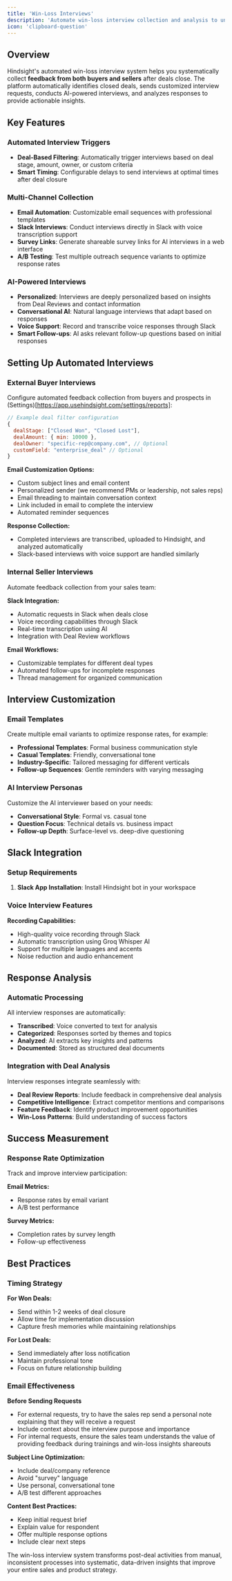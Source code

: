 ```yaml
---
title: 'Win-Loss Interviews'
description: 'Automate win-loss interview collection and analysis to understand why deals are won or lost'
icon: 'clipboard-question'
---
```


## Overview

Hindsight's automated win-loss interview system helps you systematically collect **feedback from both buyers and sellers** after deals close. The platform automatically identifies closed deals, sends customized interview requests, conducts AI-powered interviews, and analyzes responses to provide actionable insights.

## Key Features

### Automated Interview Triggers
- **Deal-Based Filtering**: Automatically trigger interviews based on deal stage, amount, owner, or custom criteria
- **Smart Timing**: Configurable delays to send interviews at optimal times after deal closure

### Multi-Channel Collection
- **Email Automation**: Customizable email sequences with professional templates
- **Slack Interviews**: Conduct interviews directly in Slack with voice transcription support
- **Survey Links**: Generate shareable survey links for AI interviews in a web interface
- **A/B Testing**: Test multiple outreach sequence variants to optimize response rates

### AI-Powered Interviews
- **Personalized**: Interviews are deeply personalized based on insights from Deal Reviews and contact information
- **Conversational AI**: Natural language interviews that adapt based on responses
- **Voice Support**: Record and transcribe voice responses through Slack
- **Smart Follow-ups**: AI asks relevant follow-up questions based on initial responses

## Setting Up Automated Interviews

### External Buyer Interviews

Configure automated feedback collection from buyers and prospects in (Settings)[https://app.usehindsight.com/settings/reports]:

```javascript
// Example deal filter configuration
{
  dealStage: ["Closed Won", "Closed Lost"],
  dealAmount: { min: 10000 },
  dealOwner: "specific-rep@company.com", // Optional
  customField: "enterprise_deal" // Optional
}
```

**Email Customization Options:**
- Custom subject lines and email content
- Personalized sender (we recommend PMs or leadership, not sales reps)
- Email threading to maintain conversation context
- Link included in email to complete the interview
- Automated reminder sequences

**Response Collection:**
- Completed interviews are transcribed, uploaded to Hindsight, and analyzed automatically
- Slack-based interviews with voice support are handled similarly

### Internal Seller Interviews

Automate feedback collection from your sales team:

**Slack Integration:**
- Automatic requests in Slack when deals close
- Voice recording capabilities through Slack
- Real-time transcription using AI
- Integration with Deal Review workflows

**Email Workflows:**
- Customizable templates for different deal types
- Automated follow-ups for incomplete responses
- Thread management for organized communication

## Interview Customization

### Email Templates

Create multiple email variants to optimize response rates, for example:

- **Professional Templates**: Formal business communication style
- **Casual Templates**: Friendly, conversational tone
- **Industry-Specific**: Tailored messaging for different verticals
- **Follow-up Sequences**: Gentle reminders with varying messaging

### AI Interview Personas

Customize the AI interviewer based on your needs:

- **Conversational Style**: Formal vs. casual tone
- **Question Focus**: Technical details vs. business impact
- **Follow-up Depth**: Surface-level vs. deep-dive questioning

## Slack Integration

### Setup Requirements

1. **Slack App Installation**: Install Hindsight bot in your workspace

### Voice Interview Features

**Recording Capabilities:**
- High-quality voice recording through Slack
- Automatic transcription using Groq Whisper AI
- Support for multiple languages and accents
- Noise reduction and audio enhancement

## Response Analysis

### Automatic Processing

All interview responses are automatically:
- **Transcribed**: Voice converted to text for analysis
- **Categorized**: Responses sorted by themes and topics
- **Analyzed**: AI extracts key insights and patterns
- **Documented**: Stored as structured deal documents

### Integration with Deal Analysis

Interview responses integrate seamlessly with:
- **Deal Review Reports**: Include feedback in comprehensive deal analysis
- **Competitive Intelligence**: Extract competitor mentions and comparisons
- **Feature Feedback**: Identify product improvement opportunities
- **Win-Loss Patterns**: Build understanding of success factors

## Success Measurement

### Response Rate Optimization

Track and improve interview participation:

**Email Metrics:**
- Response rates by email variant
- A/B test performance

**Survey Metrics:**
- Completion rates by survey length
- Follow-up effectiveness

## Best Practices

### Timing Strategy

**For Won Deals:**
- Send within 1-2 weeks of deal closure
- Allow time for implementation discussion
- Capture fresh memories while maintaining relationships

**For Lost Deals:**
- Send immediately after loss notification
- Maintain professional tone
- Focus on future relationship building

### Email Effectiveness

**Before Sending Requests**
- For external requests, try to have the sales rep send a personal note explaining that they will receive a request
- Include context about the interview purpose and importance
- For internal requests, ensure the sales team understands the value of providing feedback during trainings and win-loss insights shareouts

**Subject Line Optimization:**
- Include deal/company reference
- Avoid "survey" language
- Use personal, conversational tone
- A/B test different approaches

**Content Best Practices:**
- Keep initial request brief
- Explain value for respondent
- Offer multiple response options
- Include clear next steps


The win-loss interview system transforms post-deal activities from manual, inconsistent processes into systematic, data-driven insights that improve your entire sales and product strategy.